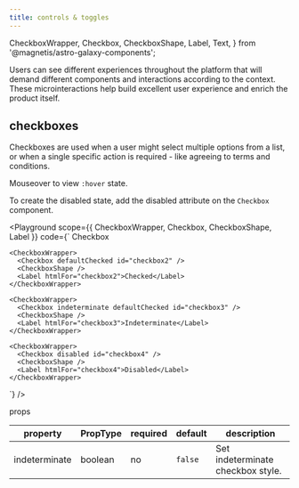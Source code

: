 ```yaml
---
title: controls & toggles
---
```


  CheckboxWrapper,
  Checkbox,
  CheckboxShape,
  Label,
  Text,
} from '@magnetis/astro-galaxy-components';

<Text font="secondary" fontSize="large" color="moon400" marginBottom={5}>
  Users can see different experiences throughout the platform that will demand different components
  and interactions according to the context. These microinteractions help build excellent user
  experience and enrich the product itself.
</Text>

## checkboxes

Checkboxes are used when a user might select multiple options from a list, or when a single specific action is required - like agreeing to terms and conditions.

Mouseover to view `:hover` state.

To create the disabled state, add the disabled attribute on the `Checkbox` component.

<Playground
  scope={{ CheckboxWrapper, Checkbox, CheckboxShape, Label }}
  code={`
    <CheckboxWrapper>
      <Checkbox id="checkbox1" />
      <CheckboxShape />
      <Label htmlFor="checkbox1">Checkbox</Label>
    </CheckboxWrapper>
    
    <CheckboxWrapper>
      <Checkbox defaultChecked id="checkbox2" />
      <CheckboxShape />
      <Label htmlFor="checkbox2">Checked</Label>
    </CheckboxWrapper>
    
    <CheckboxWrapper>
      <Checkbox indeterminate defaultChecked id="checkbox3" />
      <CheckboxShape />
      <Label htmlFor="checkbox3">Indeterminate</Label>
    </CheckboxWrapper>
    
    <CheckboxWrapper>
      <Checkbox disabled id="checkbox4" />
      <CheckboxShape />
      <Label htmlFor="checkbox4">Disabled</Label>
    </CheckboxWrapper>
  `}
/>

<Text as="h3">props</Text>

<PropsTableWrapper>
  <table>
    <thead>
      <tr>
        <th>property</th>
        <th>PropType</th>
        <th>required</th>
        <th>default</th>
        <th>description</th>
      </tr>
    </thead>
    <tbody>
      <tr>
        <td>indeterminate</td>
        <td>boolean</td>
        <td>no</td>
        <td>
          <code>false</code>
        </td>
        <td>Set indeterminate checkbox style.</td>
      </tr>
    </tbody>
  </table>
</PropsTableWrapper>
